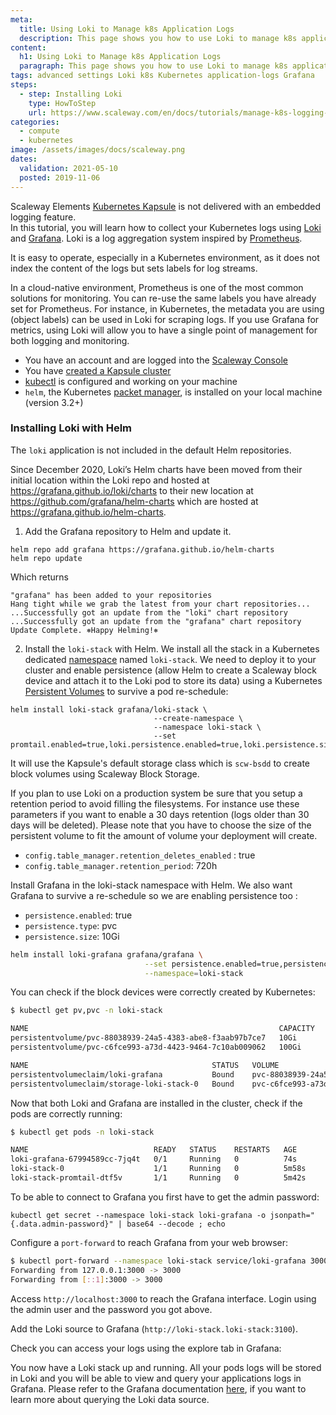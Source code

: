 ```yaml
---
meta:
  title: Using Loki to Manage k8s Application Logs
  description: This page shows you how to use Loki to manage k8s application logs
content:
  h1: Using Loki to Manage k8s Application Logs
  paragraph: This page shows you how to use Loki to manage k8s application logs
tags: advanced settings Loki k8s Kubernetes application-logs Grafana
steps:
  - step: Installing Loki
    type: HowToStep
    url: https://www.scaleway.com/en/docs/tutorials/manage-k8s-logging-loki/#-Installing-Loki
categories:
  - compute
  - kubernetes
image: /assets/images/docs/scaleway.png
dates:
  validation: 2021-05-10
  posted: 2019-11-06
---
```


Scaleway Elements [Kubernetes Kapsule](/compute/kubernetes/how-to/create-cluster) is not delivered with an embedded logging feature.  
In this tutorial, you will learn how to collect your Kubernetes logs using [Loki](https://grafana.com/oss/loki/) and [Grafana](https://grafana.com/). Loki is a log aggregation system inspired by [Prometheus](https://prometheus.io/).  

It is easy to operate, especially in a Kubernetes environment, as it does not index the content of the logs but sets labels for log streams.  

In a cloud-native environment, Prometheus is one of the most common solutions for monitoring. You can re-use the same labels you have already set for Prometheus. For instance, in Kubernetes, the metadata you are using (object labels) can be used in Loki for scraping logs. If you use Grafana for metrics, using Loki will allow you to have a single point of management for both logging and monitoring.

<Message type="requirement">

- You have an account and are logged into the [Scaleway Console](https://console.scaleway.com)
- You have [created a Kapsule cluster](/compute/kubernetes/how-to/create-cluster/)
- [kubectl](/compute/kubernetes/how-to/connect-cluster-kubectl/) is configured and working on your machine
- `helm`, the Kubernetes [packet manager](https://helm.sh/), is installed on your local machine (version 3.2+)

</Message>

### Installing Loki with Helm

The `loki` application is not included in the default Helm repositories.

<Message type="important">

Since December 2020, Loki’s Helm charts have been moved from their initial location within the Loki repo and hosted at https://grafana.github.io/loki/charts to their new location at https://github.com/grafana/helm-charts which are hosted at https://grafana.github.io/helm-charts.

</Message>

1. Add the Grafana repository to Helm and update it.

  ```
  helm repo add grafana https://grafana.github.io/helm-charts
  helm repo update
  ```

  Which returns

  ```
  "grafana" has been added to your repositories
  Hang tight while we grab the latest from your chart repositories...
  ...Successfully got an update from the "loki" chart repository
  ...Successfully got an update from the "grafana" chart repository
  Update Complete. ⎈Happy Helming!⎈
  ```

2. Install the `loki-stack` with Helm. We install all the stack in a Kubernetes dedicated [namespace](https://kubernetes.io/docs/concepts/overview/working-with-objects/namespaces/) named `loki-stack`. We need to deploy it to your cluster and enable persistence (allow Helm to create a Scaleway block device and attach it to the Loki pod to store its data) using a Kubernetes [Persistent Volumes](https://kubernetes.io/docs/concepts/storage/persistent-volumes/) to survive a pod re-schedule:

```
helm install loki-stack grafana/loki-stack \
                                --create-namespace \
                                --namespace loki-stack \
                                --set promtail.enabled=true,loki.persistence.enabled=true,loki.persistence.size=100Gi
```

It will use the Kapsule's default storage class which is `scw-bsdd` to create block volumes using Scaleway Block Storage.

If you plan to use Loki on a production system be sure that you setup a retention period to avoid filling the filesystems. For instance use these parameters if you want to enable a 30 days retention (logs older than 30 days will be deleted). Please note that you have to choose the size of the persistent volume to fit the amount of volume your deployment will create.

- `config.table_manager.retention_deletes_enabled` : true
- `config.table_manager.retention_period`: 720h

Install Grafana in the loki-stack namespace with Helm. We also want Grafana to survive a re-schedule so we are enabling persistence too :

- `persistence.enabled`: true
- `persistence.type`: pvc
- `persistence.size`: 10Gi

```bash
helm install loki-grafana grafana/grafana \
                              --set persistence.enabled=true,persistence.type=pvc,persistence.size=10Gi \
                              --namespace=loki-stack
```

You can check if the block devices were correctly created by Kubernetes:

```bash no-copy
$ kubectl get pv,pvc -n loki-stack

NAME                                                        CAPACITY   ACCESS MODES   RECLAIM POLICY   STATUS   CLAIM                             STORAGECLASS   REASON   AGE
persistentvolume/pvc-88038939-24a5-4383-abe8-f3aab97b7ce7   10Gi       RWO            Delete           Bound    loki-stack/loki-grafana           scw-bssd                18s
persistentvolume/pvc-c6fce993-a73d-4423-9464-7c10ab009062   100Gi      RWO            Delete           Bound    loki-stack/storage-loki-stack-0   scw-bssd                4m30s

NAME                                         STATUS   VOLUME                                     CAPACITY   ACCESS MODES   STORAGECLASS   AGE
persistentvolumeclaim/loki-grafana           Bound    pvc-88038939-24a5-4383-abe8-f3aab97b7ce7   10Gi       RWO            scw-bssd       19s
persistentvolumeclaim/storage-loki-stack-0   Bound    pvc-c6fce993-a73d-4423-9464-7c10ab009062   100Gi      RWO            scw-bssd       5m3s
```

Now that both Loki and Grafana are installed in the cluster, check if the pods are correctly running:

```bash no-copy
$ kubectl get pods -n loki-stack

NAME                            READY   STATUS    RESTARTS   AGE
loki-grafana-67994589cc-7jq4t   0/1     Running   0          74s
loki-stack-0                    1/1     Running   0          5m58s
loki-stack-promtail-dtf5v       1/1     Running   0          5m42s
```

To be able to connect to Grafana you first have to get the admin password:

```
kubectl get secret --namespace loki-stack loki-grafana -o jsonpath="{.data.admin-password}" | base64 --decode ; echo
```

Configure a `port-forward` to reach Grafana from your web browser:

```bash no-copy
$ kubectl port-forward --namespace loki-stack service/loki-grafana 3000:80
Forwarding from 127.0.0.1:3000 -> 3000
Forwarding from [::1]:3000 -> 3000
```

Access `http://localhost:3000` to reach the Grafana interface. Login using the admin user and the password you got above.

<Lightbox src="scaleway-loki1.png" alt="" />

Add the Loki source to Grafana (`http://loki-stack.loki-stack:3100`).

<Lightbox src="scaleway-loki2.png" alt="" />

Check you can access your logs using the explore tab in Grafana:

<Lightbox src="scaleway-loki3.png" alt="" />

You now have a Loki stack up and running. All your pods logs will be stored in Loki and you will be able to view and query your applications logs in Grafana. Please refer to the Grafana documentation [here](https://grafana.com/docs/features/datasources/loki/), if you want to learn more about querying the Loki data source.
